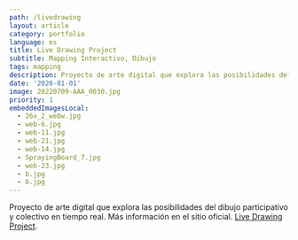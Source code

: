 ```yaml
---
path: /livedrawing
layout: article
category: portfolio
language: es
title: Live Drawing Project
subtitle: Mapping Interactivo, Dibujo
tags: mapping
description: Proyecto de arte digital que explora las posibilidades del dibujo participativo y colectivo en tiempo real.
date: '2020-01-01'
image: 20220709-AAA_0030.jpg
priority: 1
embeddedImagesLocal:
  - 26v_2_webw.jpg
  - web-6.jpg
  - web-11.jpg
  - web-21.jpg
  - web-14.jpg
  - SprayingBoard_7.jpg
  - web-23.jpg
  - b.jpg
  - 6.jpg
---
```


<ImageGrid props={props.data.mdx.frontmatter.embeddedImagesLocal} />

Proyecto de arte digital que explora las posibilidades del dibujo participativo y colectivo en tiempo real.
Más información en el sitio oficial. [Live Drawing Project](//thelivedrawingproject.com).
